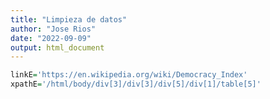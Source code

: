 ```yaml
---
title: "Limpieza de datos"
author: "Jose Rios"
date: "2022-09-09"
output: html_document
---
```


```r
linkE='https://en.wikipedia.org/wiki/Democracy_Index'
xpathE='/html/body/div[3]/div[3]/div[5]/div[1]/table[5]'
```
















